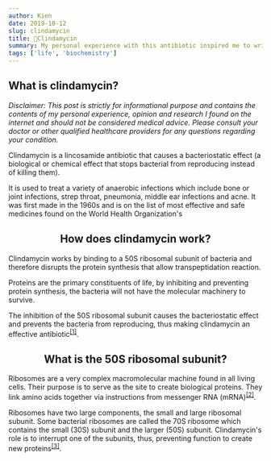 ```yaml
---
author: Kien
date: 2019-10-12
slug: clindamycin
title: 💊Clindamycin
summary: My personal experience with this antibiotic inspired me to write a bite-sized explanation on how clindamycin works.
tags: ['life', 'biochemistry']
---
```


<h2 className="text-center">What is clindamycin?</h2>

_Disclaimer: This post is strictly for informational purpose and contains the contents of my personal experience, opinion and research I found on the internet and should not be considered medical advice. Please consult your doctor or other qualified healthcare providers for any questions regarding your condition._

Clindamycin is a lincosamide antibiotic that causes a bacteriostatic effect (a biological or chemical effect that
stops bacterial from reproducing instead of killing them).

It is used to treat a variety of anaerobic infections which include bone or joint infections, strep
throat, pneumonia, middle ear infections and acne. It was first made in the 1960s and is on the list
of most effective and safe medicines found on the World Health Organization's

## <center>How does clindamycin work?</center>

Clindamycin works by binding to a 50S ribosomal subunit of bacteria and therefore disrupts the protein synthesis that allow transpeptidation reaction.

Proteins are the primary constituents of life, by inhibiting and preventing protein synthesis, the bacteria will not have the molecular machinery to survive.

The inhibition of the 50S ribosomal subunit causes the bacteriostatic effect and prevents the bacteria from reproducing, thus making clindamycin an effective antibiotic<sup><a href="https://www.ncbi.nlm.nih.gov/books/NBK519574/" target="_blank">[1]</a></sup>.

## <center>What is the 50S ribosomal subunit?</center>

Ribosomes are a very complex macromolecular machine found in all living cells. Their purpose is to serve as the site to create biological proteins. They link amino acids together via instructions from messenger RNA (mRNA)<sup><a href="https://www.ncbi.nlm.nih.gov/books/NBK22335" target="_blank">[2]</a></sup>.

Ribosomes have two large components, the small and large ribosomal subunit. Some bacterial ribosomes are called the 70S ribosome which contains the small (30S) subunit and the larger (50S) subunit. Clindamycin's role is to interrupt one of the subunits, thus, preventing function to create new proteins<sup><a href="https://www.ncbi.nlm.nih.gov/pmc/articles/PMC335474/?page=7" target="_blank">[3]</a></sup>.
